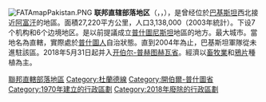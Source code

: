 {{unreferenced|time=2018-07-14T13:30:41+00:00}}
[[File:FATAmapPakistan.PNG|right]]
'''联邦直辖部落地区'''（{{lang-ps|'''وسطي قبایلي سیمې، منځنۍ پښتونخوا'''}}，{{lang-ur|'''قبائلی علاقہ جات'''}}，{{lang-en|Federally Administered Tribal Areas}}），是曾经位於[[巴基斯坦|巴基斯坦]]西北接近[[阿富汗|阿富汗]]的地區。面積27,220平方公里，人口3,138,000（2003年統計）。下设7个机构和6个边境地区。是以前提議成立[[普什圖尼斯坦|普什圖尼斯坦]]地區的地方。最大城市{{link-en|巴勒吉纳尔|Parachinar}}。當地名為直轄，實際處於[[普什圖人|普什圖人]]自治狀態。直到2004年為止，巴基斯坦軍隊從未進駐該區。2018年5月31日起并入[[开伯尔-普赫图赫瓦省|开伯尔-普赫图赫瓦省]]。經濟以[[畜牧業|畜牧業]]和[[鴉片|鴉片]]種植為主。
{{联邦直辖部落地区行政区划}}
{{DEFAULTSORT:FATA}}
[[Category:聯邦直轄部落地區|]]
[[Category:杜蘭德線|Category:杜蘭德線]]
[[Category:開伯爾-普什圖省|Category:開伯爾-普什圖省]]
[[Category:1970年建立的行政區劃|Category:1970年建立的行政區劃]]
[[Category:2018年廢除的行政區劃|Category:2018年廢除的行政區劃]]